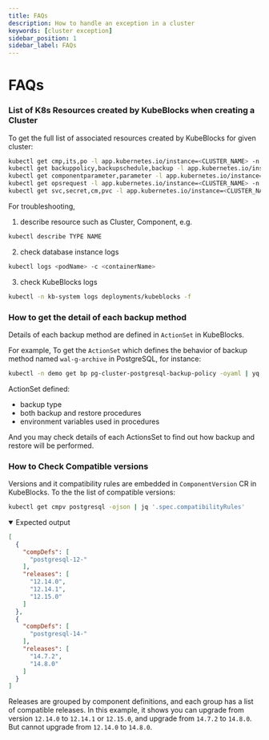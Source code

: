 ```yaml
---
title: FAQs
description: How to handle an exception in a cluster
keywords: [cluster exception]
sidebar_position: 1
sidebar_label: FAQs
---
```



# FAQs

### List of K8s Resources created by KubeBlocks when creating a Cluster

To get the full list of associated resources created by KubeBlocks for given cluster:

```bash
kubectl get cmp,its,po -l app.kubernetes.io/instance=<CLUSTER_NAME> -n demo # cluster and worload
kubectl get backuppolicy,backupschedule,backup -l app.kubernetes.io/instance=<CLUSTER_NAME> -n demo # data protection resources
kubectl get componentparameter,parameter -l app.kubernetes.io/instance=<CLUSTER_NAME> -n demo # configuration resources
kubectl get opsrequest -l app.kubernetes.io/instance=<CLUSTER_NAME> -n demo # opsrequest resources
kubectl get svc,secret,cm,pvc -l app.kubernetes.io/instance=<CLUSTER_NAME> -n demo # k8s native resources
```

For troubleshooting,

1. describe resource such as Cluster, Component, e.g.
```bash
kubectl describe TYPE NAME
```

2. check database instance logs
```bash
kubectl logs <podName> -c <containerName>
```

3. check KubeBlocks logs
```bash
kubectl -n kb-system logs deployments/kubeblocks -f
```

### How to get the detail of each backup method

Details of each backup method are defined in `ActionSet` in KubeBlocks.

For example, To get the `ActionSet` which defines the behavior of backup method named `wal-g-archive` in PostgreSQL, for instance:

```bash
kubectl -n demo get bp pg-cluster-postgresql-backup-policy -oyaml | yq '.spec.backupMethods[] | select(.name=="wal-g-archive") | .actionSetName'
```

ActionSet defined:

- backup type
- both backup and restore procedures
- environment variables used in procedures

And you may check details of each ActionsSet to find out how backup and restore will be performed.


### How to Check Compatible versions

Versions and it compatibility rules are embedded in `ComponentVersion` CR in KubeBlocks.
To the the list of compatible versions:

```bash
kubectl get cmpv postgresql -ojson | jq '.spec.compatibilityRules'
```

<details open>

<summary>Expected output</summary>

```json
[
  {
    "compDefs": [
      "postgresql-12-"
    ],
    "releases": [
      "12.14.0",
      "12.14.1",
      "12.15.0"
    ]
  },
  {
    "compDefs": [
      "postgresql-14-"
    ],
    "releases": [
      "14.7.2",
      "14.8.0"
    ]
  }
]
```

</details>

Releases are grouped by component definitions, and each group has a list of compatible releases.
In this example, it shows you can upgrade from version `12.14.0` to `12.14.1` or `12.15.0`, and upgrade from `14.7.2` to `14.8.0`.
But cannot upgrade from `12.14.0` to `14.8.0`.
